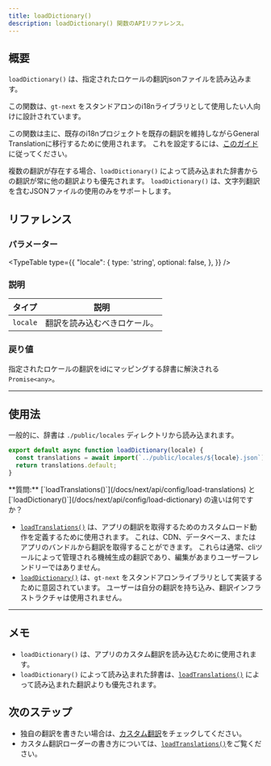 ```yaml
---
title: loadDictionary()
description: loadDictionary() 関数のAPIリファレンス。
---
```


## 概要

`loadDictionary()` は、指定されたロケールの翻訳jsonファイルを読み込みます。

この関数は、`gt-next` をスタンドアロンのi18nライブラリとして使用したい人向けに設計されています。

この関数は主に、既存のi18nプロジェクトを既存の翻訳を維持しながらGeneral Translationに移行するために使用されます。
これを設定するには、[このガイド](/docs/next/reference/stand-alone)に従ってください。

複数の翻訳が存在する場合、`loadDictionary()` によって読み込まれた辞書からの翻訳が常に他の翻訳よりも優先されます。
`loadDictionary()` は、文字列翻訳を含むJSONファイルの使用のみをサポートします。


## リファレンス

### パラメーター
<TypeTable
  type={{
    "locale": {
        type: 'string',
        optional: false,
    },
  }}
/>

### 説明
| タイプ | 説明 |
| ---- | ----------- |
| `locale` | 翻訳を読み込むべきロケール。 |

### 戻り値

指定されたロケールの翻訳をidにマッピングする辞書に解決される`Promise<any>`。

---

## 使用法

一般的に、辞書は `./public/locales` ディレクトリから読み込まれます。

```jsx title="src/loadDictionary.js"
export default async function loadDictionary(locale) {
  const translations = await import(`../public/locales/${locale}.json`);
  return translations.default;
}
```

<Callout>
  **質問:** [`loadTranslations()`](/docs/next/api/config/load-translations) と [`loadDictionary()`](/docs/next/api/config/load-dictionary) の違いは何ですか？

  * [`loadTranslations()`](/docs/next/api/config/load-translations) は、アプリの翻訳を取得するためのカスタムロード動作を定義するために使用されます。
  これは、CDN、データベース、またはアプリのバンドルから翻訳を取得することができます。
  これらは通常、cliツールによって管理される機械生成の翻訳であり、編集があまりユーザーフレンドリーではありません。
  * [`loadDictionary()`](/docs/next/api/config/load-dictionary) は、`gt-next` をスタンドアロンライブラリとして実装するために意図されています。
  ユーザーは自分の翻訳を持ち込み、翻訳インフラストラクチャは使用されません。
</Callout>

---

## メモ
 * `loadDictionary()` は、アプリのカスタム翻訳を読み込むために使用されます。
 * `loadDictionary()` によって読み込まれた辞書は、[`loadTranslations()`](/docs/next/api/config/load-translations) によって読み込まれた翻訳よりも優先されます。

## 次のステップ
 * 独自の翻訳を書きたい場合は、[カスタム翻訳](/docs/next/reference/stand-alone)をチェックしてください。
 * カスタム翻訳ローダーの書き方については、[`loadTranslations()`](/docs/next/api/config/load-translations)をご覧ください。

